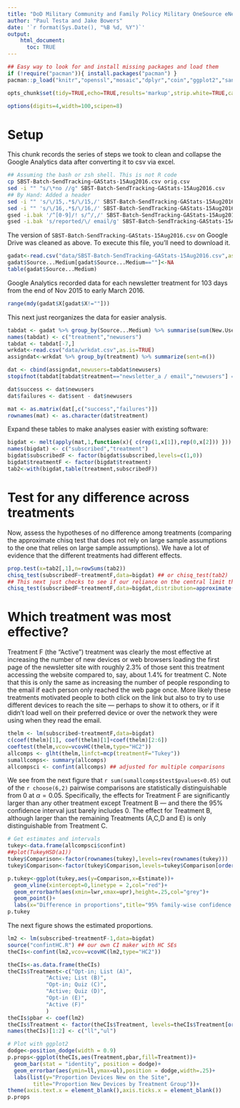 ```yaml
---
title: "DoD Military Community and Family Policy Military OneSource eNewsletter: Google Analytics Results"
author: "Paul Testa and Jake Bowers"
date: '`r format(Sys.Date(), "%B %d, %Y")`'
output:
    html_document:
      toc: TRUE
---
```


```r
## Easy way to look for and install missing packages and load them
if (!require("pacman")){ install.packages("pacman") }
pacman::p_load("knitr","openssl","mosaic","dplyr","coin","ggplot2","sandwich","lmtest","reshape2","multcomp","lubridate")

opts_chunk$set(tidy=TRUE,echo=TRUE,results='markup',strip.white=TRUE,cache=FALSE,highlight=TRUE,width.cutoff=132,size='footnotesize',message=FALSE,warning=TRUE,comment=NA)

options(digits=4,width=100,scipen=8)
```

\tableofcontents

# Setup

This chunk records the series of steps we took to clean and collapse the Google Analytics data after converting it to csv via excel.

```bash
## Assuming the bash or zsh shell. This is not R code
cp SBST-Batch-SendTracking-GAStats-15Aug2016.csv orig.csv
sed -i "" "s/\*no //g" SBST-Batch-SendTracking-GAStats-15Aug2016.csv
## By Hand: Added a header
sed -i "" 's/\/15,.*$/\/15,/' SBST-Batch-SendTracking-GAStats-15Aug2016.csv
sed -i "" 's/\/16,.*$/\/16,/' SBST-Batch-SendTracking-GAStats-15Aug2016.csv
gsed -i.bak '/^[0-9]/! s/^/,/' SBST-Batch-SendTracking-GAStats-15Aug2016.csv ## add extra column, use gnu-sed from brew install gnu-sed
gsed -i.bak 's/reported/\/ email/g' SBST-Batch-SendTracking-GAStats-15Aug2016.csv
```

The version of `SBST-Batch-SendTracking-GAStats-15Aug2016.csv` on Google Drive was cleaned as above. To execute this file, you'll need to download it.


```r
gadat<-read.csv("data/SBST-Batch-SendTracking-GAStats-15Aug2016.csv",as.is=TRUE,header=TRUE)
gadat$Source...Medium[gadat$Source...Medium==""]<-NA
table(gadat$Source...Medium)
```

Google Analytics recorded data for each newsletter treatment for 103 days from the end of Nov 2015 to early March 2016.

```r
range(mdy(gadat$X[gadat$X!=""]))
```

This next just reorganizes the data for easier analysis.

```r
tabdat <- gadat %>% group_by(Source...Medium) %>% summarise(sum(New.Users,na.rm=TRUE))
names(tabdat) <- c("treatment","newusers")
tabdat <- tabdat[-7,]
wrkdat<-read.csv("data/wrkdat.csv",as.is=TRUE)
assigndat<-wrkdat %>% group_by(treatment) %>% summarize(sent=n())

dat <- cbind(assigndat,newusers=tabdat$newusers)
stopifnot(tabdat[tabdat$treatment=="newsletter_a / email","newusers"] == dat[dat$treatment=="A","newusers"])

dat$success <- dat$newusers
dat$failures <- dat$sent - dat$newusers

mat <- as.matrix(dat[,c("success","failures")])
rownames(mat) <- as.character(dat$treatment)

```

Expand these tables to make analyses easier with existing software:

```r
bigdat <- melt(apply(mat,1,function(x){ c(rep(1,x[1]),rep(0,x[2])) }))
names(bigdat) <- c("subscribed","treatment")
bigdat$subscribedF <- factor(bigdat$subscribed,levels=c(1,0))
bigdat$treatmentF <- factor(bigdat$treatment)
tab2<-with(bigdat,table(treatment,subscribedF))
```

# Test for any difference across treatments

Now, assess the hypotheses of no difference among treatments (comparing the
approximate chisq test that does not rely on large sample assumptions to the
one that relies on large sample assumptions). We have a lot of evidence that
the different treatments had different effects.

```r
prop.test(x=tab2[,1],n=rowSums(tab2))
chisq_test(subscribedF~treatmentF,data=bigdat) ## or chisq_test(tab2)
## This next just checks to see if our reliance on the central limit theorem is warranted in a situation with such rare outcomes.
chisq_test(subscribedF~treatmentF,data=bigdat,distribution=approximate(B=1000))
```
# Which treatment was most effective?

Treatment F (the "Active") treatment was clearly the most effective at
increasing the number of new devices or web browsers loading the first page of
the newsletter site with roughly 2.3% of those sent this treatment accessing
the website compared to, say, about 1.4% for treatment C. Note that this is
only the same as increasing the number of people responding to the email if
each person only reached the web page once. More likely these treatments
motivated people to both click on the link but also to try to use different
devices to reach the site --- perhaps to show it to others, or if it didn't
load well on their preferred device or over the network they were using when
they read the email.


```r
thelm <- lm(subscribed~treatmentF,data=bigdat)
c(coef(thelm)[1], coef(thelm)[1]+coef(thelm)[2:6])
coeftest(thelm,vcov=vcovHC(thelm,type="HC2"))
allcomps <- glht(thelm,linfct=mcp(treatmentF="Tukey"))
sumallcomps<- summary(allcomps)
allcompsci <- confint(allcomps) ## adjusted for multiple comparisons
```

We see from the next figure that `r sum(sumallcomps$test$pvalues<0.05)` out of the `r choose(6,2)` pairwise comparisons are statistically distinguishable from 0 at $\alpha=0.05$. Specifically, the effects for Treatment F are significantly larger than any other treatment except Treatment B --- and there the 95% confidence interval just barely includes 0. The effect for Treatment B, although larger than the remaining Treatments (A,C,D and E) is only distinguishable from Treatment C.

```r
# Get estimates and intervals
tukey<-data.frame(allcompsci$confint)
##plot(TukeyHSD(a1))
tukey$Comparison<-factor(rownames(tukey),levels=rev(rownames(tukey)))
tukey$Comparison<-factor(tukey$Comparison,levels=tukey$Comparison[order(tukey$Estimate)])

p.tukey<-ggplot(tukey,aes(y=Comparison,x=Estimate))+
  geom_vline(xintercept=0,linetype = 2,col="red")+
  geom_errorbarh(aes(xmin=lwr,xmax=upr),height=.25,col="grey")+
  geom_point()+
  labs(x="Difference in proportions",title="95% family-wise confidence level")
p.tukey
```

The next figure shows the estimated proportions.

```r
lm2 <- lm(subscribed~treatmentF-1,data=bigdat)
source("confintHC.R") ## our own CI maker with HC SEs
theCIs<-confint(lm2,vcov=vcovHC(lm2,type="HC2"))
```


```r
theCIs<-as.data.frame(theCIs)
theCIs$Treatment<-c("Opt-in; List (A)",
		    "Active; List (B)",
		    "Opt-in; Quiz (C)",
		    "Active; Quiz (D)",
		    "Opt-in (E)",
		    "Active (F)"
		    )
theCIs$pbar <- coef(lm2)
theCIs$Treatment <- factor(theCIs$Treatment, levels=theCIs$Treatment[order(theCIs$pbar)])
names(theCIs)[1:2] <- c("ll","ul")
```

```r
# Plot with ggplot2
dodge<-position_dodge(width = 0.9)
p.props<-ggplot(theCIs,aes(Treatment,pbar,fill=Treatment))+
  geom_bar(stat = "identity", position = dodge)+
  geom_errorbar(aes(ymin=ll,ymax=ul),position = dodge,width=.25)+
  labs(list(y="Proportion Devices New on the Site",
	    title="Proportion New Devices by Treatment Group"))+
theme(axis.text.x = element_blank(),axis.ticks.x = element_blank())
p.props
```



